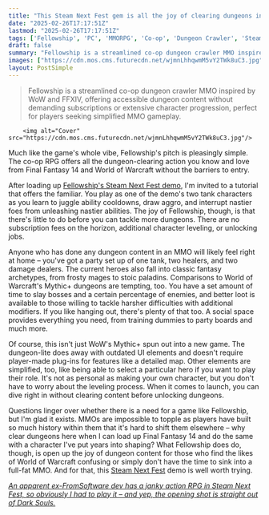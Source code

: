```yaml
---
title: "This Steam Next Fest gem is all the joy of clearing dungeons in World of Warcraft and Final Fantasy 14 without the MMO grind or subscription fees"
date: "2025-02-26T17:17:51Z"
lastmod: "2025-02-26T17:17:51Z"
tags: ['Fellowship', 'PC', 'MMORPG', 'Co-op', 'Dungeon Crawler', 'Steam', 'Action RPG']
draft: false
summary: "Fellowship is a streamlined co-op dungeon crawler MMO inspired by WoW and FFXIV, offering accessible dungeon content without demanding subscriptions or extensive character progression, perfect for players seeking simplified MMO gameplay."
images: ["https://cdn.mos.cms.futurecdn.net/wjmnLhhqwmM5vY2TWk8uC3.jpg"]
layout: PostSimple
---
```

> Fellowship is a streamlined co-op dungeon crawler MMO inspired by WoW and FFXIV, offering accessible dungeon content without demanding subscriptions or extensive character progression, perfect for players seeking simplified MMO gameplay.


        <img alt="Cover" src="https://cdn.mos.cms.futurecdn.net/wjmnLhhqwmM5vY2TWk8uC3.jpg"/>
        
Much like the game's whole vibe, Fellowship's pitch is pleasingly simple. The co-op RPG offers all the dungeon-clearing action you know and love from Final Fantasy 14 and World of Warcraft without the barriers to entry.

After loading up [Fellowship's Steam Next Fest demo](https://store.steampowered.com/app/2352620/Fellowship/), I'm invited to a tutorial that offers the familiar. You play as one of the demo's two tank characters as you learn to juggle ability cooldowns, draw aggro, and interrupt nastier foes from unleashing nastier abilities. The joy of Fellowship, though, is that there's little to do before you can tackle more dungeons. There are no subscription fees on the horizon, additional character leveling, or unlocking jobs.

Anyone who has done any dungeon content in an MMO will likely feel right at home – you've got a party set up of one tank, two healers, and two damage dealers. The current heroes also fall into classic fantasy archetypes, from frosty mages to stoic paladins. Comparisons to World of Warcraft's Mythic+ dungeons are tempting, too. You have a set amount of time to slay bosses and a certain percentage of enemies, and better loot is available to those willing to tackle harsher difficulties with additional modifiers. If you like hanging out, there's plenty of that too. A social space provides everything you need, from training dummies to party boards and much more.

Of course, this isn't just WoW's Mythic+ spun out into a new game. The dungeon-lite does away with outdated UI elements and doesn't require player-made plug-ins for features like a detailed map. Other elements are simplified, too, like being able to select a particular hero if you want to play their role. It's not as personal as making your own character, but you don't have to worry about the leveling process. When it comes to launch, you can dive right in without clearing content before unlocking dungeons.

Questions linger over whether there is a need for a game like Fellowship, but I'm glad it exists. MMOs are impossible to topple as players have built so much history within them that it's hard to shift them elsewhere – why clear dungeons here when I can load up Final Fantasy 14 and do the same with a character I've put years into shaping? What Fellowship does do, though, is open up the joy of dungeon content for those who find the likes of World of Warcraft confusing or simply don't have the time to sink into a full-fat MMO. And for that, this [Steam Next Fest](https://www.gamesradar.com/games/steam-next-fest-guide/) demo is well worth trying.

[<em>An apparent ex-FromSoftware dev has a janky action RPG in Steam Next Fest, so obviously I had to play it – and yep, the opening shot is straight out of Dark Souls.</em>](https://www.gamesradar.com/games/action-rpg/an-apparent-ex-fromsoftware-dev-has-a-janky-action-rpg-in-steam-next-fest-so-obviously-i-had-to-play-it-and-yep-the-opening-shot-is-straight-out-of-dark-souls/)
        